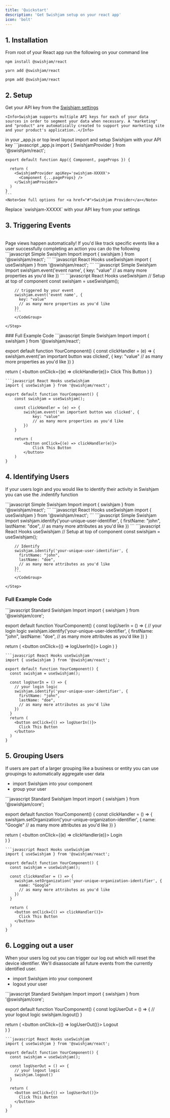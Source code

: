 ```yaml
---
title: 'Quickstart'
description: 'Get Swishjam setup on your react app'
icon: 'bolt'
---
```


## 1. Installation 
From root of your React app run the following on your command line 
<CodeGroup>
```shell npm 
npm install @swishjam/react
```
```shell yarn 
yarn add @swishjam/react
```
```shell pnpm 
pnpm add @swishjam/react
```
</CodeGroup>

## 2. Setup
<Steps>
  <Step title="Get API Key">
    Get your API key from the <a target="_blank" href="https://app.swishjam.com/settings">Swishjam settings</a>

    <Info>Swishjam supports multiple API keys for each of your data sources in order to segment your data when necessary. A "marketing" and "product" are automatically created to support your marketing site and your product's application..</Info>
  </Step> 
  <Step title="Edit Top Level Components">
    in your _app.js or top level layout import and setup Swishjam with your API key 
    ```javascript _app.js 
    import { SwishjamProvider } from '@swishjam/react';

    export default function App({ Component, pageProps }) {

      return (
        <SwishjamProvider apiKey='swishjam-XXXXX'>
          <Component {...pageProps} />
        </SwishjamProvider>
      )
    }
    ```
    <Note>See full options for <a href="#">Swishjam Provider</a></Note>
  </Step> 
  <Step title="Replace API Key">
    Replace `swishjam-XXXXX` with your API key from your settings
  </Step> 
</Steps> 

## 3. Triggering Events
<br />
<Tip>Page views happen automatically! If you'd like track specific events like a user successfully completing an action you can do the following</Tip>
<Steps>
    <Step title="Import Swishjam into your component">
        <CodeGroup>
        ```javascript Simple Swishjam Import 
        import { swishjam } from '@swishjam/react';
        ```
        ```javascript React Hooks useSwishjam 
        import { useSwishjam } from '@swishjam/react';
        ```
        </CodeGroup> 
    </Step>
    <Step title="Trigger your event">
        <CodeGroup>
        ```javascript Simple Swishjam Import 
          swishjam.event('event name', {
            key: "value"
            // as many more properties as you'd like
          })
        ```
        ```javascript React Hooks useSwishjam 
        // Setup at top of component   
        const swishjam = useSwishjam();

        // triggered by your event 
        swishjam.event('event name', {
          key: "value"
          // as many more properties as you'd like
        })
        ```
        </CodeGroup> 

    </Step>
</Steps> 
### Full Example Code
<CodeGroup>
```javascript Simple Swishjam Import 
import { swishjam } from '@swishjam/react';

export default function YourComponent() {
  const clickHandler = (e) => {
    swishjam.event('an important button was clicked', {
      key: "value"
      // as many more properties as you'd like
    })
  }

  return (
    <button onClick={(e) => clickHandler(e)}>
      Click This Button
    </button>
  )
}
```
```javascript React Hooks useSwishjam 
import { useSwishjam } from '@swishjam/react';

export default function YourComponent() {
    const swishjam = useSwishjam();

    const clickHandler = (e) => {
        swishjam.event('an important button was clicked', {
            key: "value"
            // as many more properties as you'd like
        })
    }

    return (
        <button onClick={(e) => clickHandler(e)}>
            Click This Button
        </button>        
    )
}
```
</CodeGroup> 


## 4. Identifying Users

If your users login and you would like to identify their activity in Swishjam you can use the .indentify function 

<Steps>
    <Step title="Import Swishjam into your component">
        <CodeGroup>
        ```javascript Simple Swishjam Import 
        import { swishjam } from '@swishjam/react';
        ```
        ```javascript React Hooks useSwishjam 
        import { useSwishjam } from '@swishjam/react';
        ```
        </CodeGroup> 
    </Step>
    <Step title="Identify your users">
        <CodeGroup>
        ```javascript Simple Swishjam Import 
        swishjam.identify('your-unique-user-identifier', {
          firstName: "john",
          lastName: "doe",
          // as many more attributes as you'd like
        })
        ```
        ```javascript React Hooks useSwishjam 
        // Setup at top of component   
        const swishjam = useSwishjam();

        // Identify 
        swishjam.identify('your-unique-user-identifier', {
          firstName: "john",
          lastName: "doe",
          // as many more attributes as you'd like
        })
        ```
        </CodeGroup> 

    </Step>
</Steps> 

### Full Example Code
<CodeGroup>
```javascript Standard Swishjam Import 
import { swishjam } from '@swishjam/core';

export default function YourComponent() {
  const logUserIn = () => {
    // your login logic
    swishjam.identify('your-unique-user-identifier', {
      firstName: "john",
      lastName: "doe",
      // as many more attributes as you'd like
    })
  }

  return (
    <button onClick={() => logUserIn()}>
      Login
    </button>
  )
}
```
```javascript React Hooks useSwishjam 
import { useSwishjam } from '@swishjam/react';

export default function YourComponent() {
  const swishjam = useSwishjam();

  const logUserIn = () => {
    // your login logic
    swishjam.identify('your-unique-user-identifier', {
      firstName: "john",
      lastName: "doe",
      // as many more attributes as you'd like
    })
  }
  return (
    <button onClick={() => logUserIn()}>
      Click This Button
    </button>
  )
}
```
</CodeGroup>

## 5. Grouping Users 

If users are part of a larger grouping like a business or entity you can use groupings to automatically aggregate user data

- import Swishjam into your component
- group your user

<CodeGroup>
```javascript Standard Swishjam Import
import { swishjam } from '@swishjam/core';

export default function YourComponent() {
  const clickHandler = () => {
    swishjam.setOrganization('your-unique-organization-identifier', {
      name: "Google"
      // as many more attributes as you'd like
    })
  }

  return (
    <button onClick={(e) => clickHandler(e)}>
      Login
    </button>        
  )
}
```
```javascript React Hooks useSwishjam 
import { useSwishjam } from '@swishjam/react';

export default function YourComponent() {
  const swishjam = useSwishjam();

  const clickHandler = () => {
    swishjam.setOrganization('your-unique-organization-identifier', {
      name: "Google"
      // as many more attributes as you'd like
    })
  }

  return (
    <button onClick={() => clickHandler()}>
      Click This Button
    </button>        
  )
}
```
</CodeGroup>

## 6. Logging out a user

When your users log out you can trigger our log out which will reset the device identifier. We'll disassociate all future events from the currently identified user.

- import Swishjam into your component
- logout your user

<CodeGroup>
```javascript Standard Swishjam Import 
import { swishjam } from '@swishjam/core';

export default function YourComponent() {
  const logUserOut = () => {
    // your logout logic
    swishjam.logout()
  }

  return (
    <button onClick={() => logUserOut()}>
      Logout
    </button>        
  )
}
```
```javascript React Hooks useSwishjam
import { useSwishjam } from '@swishjam/react';

export default function YourComponent() {
  const swishjam = useSwishjam();

  const logUserOut = () => {
    // your logout logic
    swishjam.logout()
  }

  return (
    <button onClick={() => logUserOut()}>
      Click This Button
    </button>
  )
}
```
</CodeGroup>

